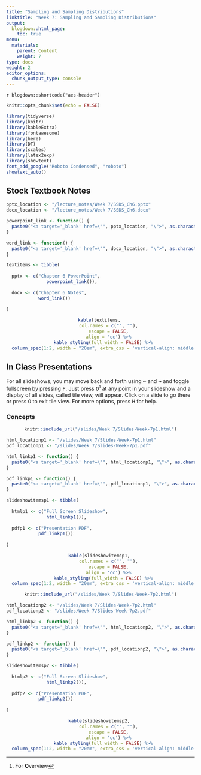 ```yaml
---
title: "Sampling and Sampling Distributions"
linktitle: "Week 7: Sampling and Sampling Distributions"
output:
  blogdown::html_page:
    toc: true
menu:
  materials:
    parent: Content
    weight: 7
type: docs
weight: 2
editor_options: 
  chunk_output_type: console
---
```


<script>
  function resizeIframe(obj) {
    obj.style.height = obj.contentWindow.document.body.scrollHeight + 'px';
  }
</script>

`r blogdown::shortcode("aes-header")`

```r
knitr::opts_chunk$set(echo = FALSE)

library(tidyverse)
library(knitr)
library(kableExtra)
library(fontawesome)
library(here)
library(DT)
library(scales)
library(latex2exp)
library(showtext)
font_add_google("Roboto Condensed", "roboto")
showtext_auto()
```

## Stock Textbook Notes

```r

pptx_location <- "/lecture_notes/Week 7/SSDS_Ch6.pptx"
docx_location <- "/lecture_notes/Week 7/SSDS_Ch6.docx"

powerpoint_link <- function() {
  paste0("<a target='_blank' href=\"", pptx_location, "\">", as.character(fa("file-powerpoint", fill = "#d04423", width = "2em")), "</a>")
}

word_link <- function() {
  paste0("<a target='_blank' href=\"", docx_location, "\">", as.character(fa("file-word", fill = "#00a4ef", width = "2em")), "</a>")
}

textitems <- tibble(
  
  pptx <- c("Chapter 6 PowerPoint",
               powerpoint_link()),
  
  docx <- c("Chapter 6 Notes",
            word_link())
  
)

```

<center>
```r
kable(textitems, 
      col.names = c("", ""),
      escape = FALSE,
      align = 'cc') %>%
  kable_styling(full_width = FALSE) %>%
  column_spec(1:2, width = "20em", extra_css = 'vertical-align: middle !important;', background = "#212121", color = "#ffffff")
```
</center>

## In Class Presentations
For all slideshows, you may move back and forth using <kbd>←</kbd> and <kbd>→</kbd> and toggle fullscreen by pressing <kbd>F</kbd>. Just press <kbd>O</kbd>[^1] at any point in your slideshow and a display of all slides, called tile view, will appear. Click on a slide to go there or press <kbd>O</kbd> to exit tile view. For more options, press <kbd>H</kbd> for help.

### Concepts

<center>
```r
knitr::include_url("/slides/Week 7/Slides-Week-7p1.html")
```
</center>

```r

html_locationp1 <- "/slides/Week 7/Slides-Week-7p1.html"
pdf_locationp1 <- "/slides/Week 7/Slides-Week-7p1.pdf"

html_linkp1 <- function() {
  paste0("<a target='_blank' href=\"", html_locationp1, "\">", as.character(fa("person-chalkboard", fill = "#7ead86", width = "3em")), "</a>")
}

pdf_linkp1 <- function() {
  paste0("<a target='_blank' href=\"", pdf_locationp1, "\">", as.character(fa("file-pdf", fill = "#f40f02", width = "2em")), "</a>")
}

slideshowitemsp1 <- tibble(
  
  htmlp1 <- c("Full Screen Slideshow",
               html_linkp1()),
  
  pdfp1 <- c("Presentation PDF",
            pdf_linkp1())
  
)

```

<center>
```r
kable(slideshowitemsp1, 
      col.names = c("", ""),
      escape = FALSE,
      align = 'cc') %>%
  kable_styling(full_width = FALSE) %>%
  column_spec(1:2, width = "20em", extra_css = 'vertical-align: middle !important;', background = "#212121", color = "#ffffff")
```
</center>

<center>
```r
knitr::include_url("/slides/Week 7/Slides-Week-7p2.html")
```
</center>

```r

html_locationp2 <- "/slides/Week 7/Slides-Week-7p2.html"
pdf_locationp2 <- "/slides/Week 7/Slides-Week-7p2.pdf"

html_linkp2 <- function() {
  paste0("<a target='_blank' href=\"", html_locationp2, "\">", as.character(fa("person-chalkboard", fill = "#7ead86", width = "3em")), "</a>")
}

pdf_linkp2 <- function() {
  paste0("<a target='_blank' href=\"", pdf_locationp2, "\">", as.character(fa("file-pdf", fill = "#f40f02", width = "2em")), "</a>")
}

slideshowitemsp2 <- tibble(
  
  htmlp2 <- c("Full Screen Slideshow",
               html_linkp2()),
  
  pdfp2 <- c("Presentation PDF",
            pdf_linkp2())
  
)

```

<center>
```r
kable(slideshowitemsp2, 
      col.names = c("", ""),
      escape = FALSE,
      align = 'cc') %>%
  kable_styling(full_width = FALSE) %>%
  column_spec(1:2, width = "20em", extra_css = 'vertical-align: middle !important;', background = "#212121", color = "#ffffff")
```
</center>

[^1]: For <b>O</b>verview

